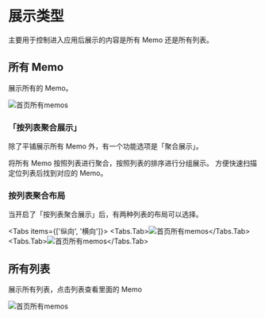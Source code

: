 


# 展示类型

主要用于控制进入应用后展示的内容是所有 Memo 还是所有列表。

## 所有 Memo

展示所有的 Memo。

<Image src="/images/settings/homepage-all-memos.png" width={300} height={300} alt="首页所有memos" />


### 「按列表聚合展示」

除了平铺展示所有 Memo 外，有一个功能选项是「聚合展示」。

将所有 Memo 按照列表进行聚合，按照列表的排序进行分组展示。
方便快速扫描定位列表后找到对应的 Memo。

### 按列表聚合布局

当开启了「按列表聚合展示」后，有两种列表的布局可以选择。

<Tabs items={['纵向', '横向']}>
  <Tabs.Tab><Image src="/images/settings/homepage-grouped-memos.png" width={300} height={300} alt="首页所有memos" /></Tabs.Tab>
  <Tabs.Tab><Image src="/images/settings/homepage-all-list.png" width={300} height={300} alt="首页所有memos" /></Tabs.Tab>
</Tabs>


## 所有列表

展示所有列表，点击列表查看里面的 Memo

<Image src="/images/settings/homepage-all-list.png" width={300} height={300} alt="首页所有memos" />

